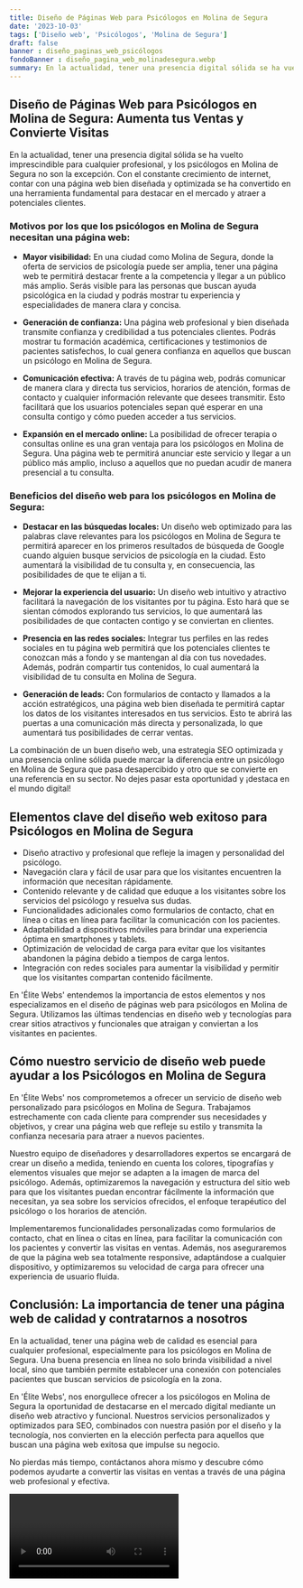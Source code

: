 ```yaml
---
title: Diseño de Páginas Web para Psicólogos en Molina de Segura
date: '2023-10-03'
tags: ['Diseño web', 'Psicólogos', 'Molina de Segura']
draft: false
banner : diseño_paginas_web_psicólogos
fondoBanner : diseño_pagina_web_molinadesegura.webp
summary: En la actualidad, tener una presencia digital sólida se ha vuelto imprescindible para cualquier profesional, y los psicólogos en Molina de Segura no son la excepción. Con el constante crecimiento de internet, contar con una página web bien diseñada y optimizada se ha convertido en una herramienta fundamental para destacar en el mercado y atraer a potenciales clientes.
---
```


## Diseño de Páginas Web para Psicólogos en Molina de Segura: Aumenta tus Ventas y Convierte Visitas

En la actualidad, tener una presencia digital sólida se ha vuelto imprescindible para cualquier profesional, y los psicólogos en Molina de Segura no son la excepción. Con el constante crecimiento de internet, contar con una página web bien diseñada y optimizada se ha convertido en una herramienta fundamental para destacar en el mercado y atraer a potenciales clientes.

### Motivos por los que los psicólogos en Molina de Segura necesitan una página web:

- **Mayor visibilidad:** En una ciudad como Molina de Segura, donde la oferta de servicios de psicología puede ser amplia, tener una página web te permitirá destacar frente a la competencia y llegar a un público más amplio. Serás visible para las personas que buscan ayuda psicológica en la ciudad y podrás mostrar tu experiencia y especialidades de manera clara y concisa.

- **Generación de confianza:** Una página web profesional y bien diseñada transmite confianza y credibilidad a tus potenciales clientes. Podrás mostrar tu formación académica, certificaciones y testimonios de pacientes satisfechos, lo cual genera confianza en aquellos que buscan un psicólogo en Molina de Segura.

- **Comunicación efectiva:** A través de tu página web, podrás comunicar de manera clara y directa tus servicios, horarios de atención, formas de contacto y cualquier información relevante que desees transmitir. Esto facilitará que los usuarios potenciales sepan qué esperar en una consulta contigo y cómo pueden acceder a tus servicios.

- **Expansión en el mercado online:** La posibilidad de ofrecer terapia o consultas online es una gran ventaja para los psicólogos en Molina de Segura. Una página web te permitirá anunciar este servicio y llegar a un público más amplio, incluso a aquellos que no puedan acudir de manera presencial a tu consulta.

### Beneficios del diseño web para los psicólogos en Molina de Segura:

- **Destacar en las búsquedas locales:** Un diseño web optimizado para las palabras clave relevantes para los psicólogos en Molina de Segura te permitirá aparecer en los primeros resultados de búsqueda de Google cuando alguien busque servicios de psicología en la ciudad. Esto aumentará la visibilidad de tu consulta y, en consecuencia, las posibilidades de que te elijan a ti.

- **Mejorar la experiencia del usuario:** Un diseño web intuitivo y atractivo facilitará la navegación de los visitantes por tu página. Esto hará que se sientan cómodos explorando tus servicios, lo que aumentará las posibilidades de que contacten contigo y se conviertan en clientes.

- **Presencia en las redes sociales:** Integrar tus perfiles en las redes sociales en tu página web permitirá que los potenciales clientes te conozcan más a fondo y se mantengan al día con tus novedades. Además, podrán compartir tus contenidos, lo cual aumentará la visibilidad de tu consulta en Molina de Segura.

- **Generación de leads:** Con formularios de contacto y llamados a la acción estratégicos, una página web bien diseñada te permitirá captar los datos de los visitantes interesados en tus servicios. Esto te abrirá las puertas a una comunicación más directa y personalizada, lo que aumentará tus posibilidades de cerrar ventas.

La combinación de un buen diseño web, una estrategia SEO optimizada y una presencia online sólida puede marcar la diferencia entre un psicólogo en Molina de Segura que pasa desapercibido y otro que se convierte en una referencia en su sector. No dejes pasar esta oportunidad y ¡destaca en el mundo digital!

<GifSeo />

<Cta />

## Elementos clave del diseño web exitoso para Psicólogos en Molina de Segura

- Diseño atractivo y profesional que refleje la imagen y personalidad del psicólogo.
- Navegación clara y fácil de usar para que los visitantes encuentren la información que necesitan rápidamente.
- Contenido relevante y de calidad que eduque a los visitantes sobre los servicios del psicólogo y resuelva sus dudas.
- Funcionalidades adicionales como formularios de contacto, chat en línea o citas en línea para facilitar la comunicación con los pacientes.
- Adaptabilidad a dispositivos móviles para brindar una experiencia óptima en smartphones y tablets.
- Optimización de velocidad de carga para evitar que los visitantes abandonen la página debido a tiempos de carga lentos.
- Integración con redes sociales para aumentar la visibilidad y permitir que los visitantes compartan contenido fácilmente.

En 'Élite Webs' entendemos la importancia de estos elementos y nos especializamos en el diseño de páginas web para psicólogos en Molina de Segura. Utilizamos las últimas tendencias en diseño web y tecnologías para crear sitios atractivos y funcionales que atraigan y conviertan a los visitantes en pacientes.

## Cómo nuestro servicio de diseño web puede ayudar a los Psicólogos en Molina de Segura

En 'Élite Webs' nos comprometemos a ofrecer un servicio de diseño web personalizado para psicólogos en Molina de Segura. Trabajamos estrechamente con cada cliente para comprender sus necesidades y objetivos, y crear una página web que refleje su estilo y transmita la confianza necesaria para atraer a nuevos pacientes.

Nuestro equipo de diseñadores y desarrolladores expertos se encargará de crear un diseño a medida, teniendo en cuenta los colores, tipografías y elementos visuales que mejor se adapten a la imagen de marca del psicólogo. Además, optimizaremos la navegación y estructura del sitio web para que los visitantes puedan encontrar fácilmente la información que necesitan, ya sea sobre los servicios ofrecidos, el enfoque terapéutico del psicólogo o los horarios de atención.

Implementaremos funcionalidades personalizadas como formularios de contacto, chat en línea o citas en línea, para facilitar la comunicación con los pacientes y convertir las visitas en ventas. Además, nos aseguraremos de que la página web sea totalmente responsive, adaptándose a cualquier dispositivo, y optimizaremos su velocidad de carga para ofrecer una experiencia de usuario fluida.

## Conclusión: La importancia de tener una página web de calidad y contratarnos a nosotros

En la actualidad, tener una página web de calidad es esencial para cualquier profesional, especialmente para los psicólogos en Molina de Segura. Una buena presencia en línea no solo brinda visibilidad a nivel local, sino que también permite establecer una conexión con potenciales pacientes que buscan servicios de psicología en la zona.

En 'Élite Webs', nos enorgullece ofrecer a los psicólogos en Molina de Segura la oportunidad de destacarse en el mercado digital mediante un diseño web atractivo y funcional. Nuestros servicios personalizados y optimizados para SEO, combinados con nuestra pasión por el diseño y la tecnología, nos convierten en la elección perfecta para aquellos que buscan una página web exitosa que impulse su negocio.

No pierdas más tiempo, contáctanos ahora mismo y descubre cómo podemos ayudarte a convertir las visitas en ventas a través de una página web profesional y efectiva.

<Video />

<CtaBot job='Psicólogos' city='Molina de Segura'/>

<Gmaps query='Molina de Segura+españa+maps' />